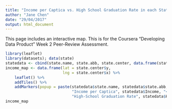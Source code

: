 ```yaml
---
title: "Income per Captica vs. High School Graduation Rate in each State in the United States of America"
author: "Jane Chen"
date: "29/04/2017"
output: html_document
---
```


This page includes an interactive map. This is for the Coursera “Developing Data Product” Week 2 Peer-Review Assessment. 

```r
library(leaflet)
library(datasets); data(state)
statedata <- cbind(state.name, state.abb, state.center, data.frame(state.x77))
income_map <- data.frame(lat = state.center$y, 
                         lng = state.center$x) %>% 
    leaflet() %>% 
    addTiles() %>% 
    addMarkers(popup = paste(statedata$state.name, statedata$state.abb, "<br>", 
                             "Income per Captica", statedata$Income, "<br>", 
                             "High-School Graduation Rate", statedata$HS.Grad))
income_map
```